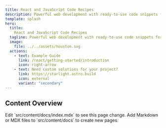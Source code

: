 ```yaml
---
title: React and JavaScript Code Recipes
description: Powerful web development with ready-to-use code snippets for skills enhancement and project acceleration.
template: splash
hero:
  title: 
    React and JavaScript Code Recipes
  tagline: Powerful web development with ready-to-use code snippets for skills enhancement and project acceleration.
  image:
    file: ../../assets/houston.svg
  actions:
    - text: Example Guide
      link: /react/getting-started/introduction
      icon: right-arrow
    - text: Need custom solutions for your project?
      link: https://starlight.astro.build
      icon: external
      variant: "secondary"
---
```



<Timeline/>

## Content Overview

<CardGrid>
	<Card title="Update content" icon="pencil">
		Edit `src/content/docs/index.mdx` to see this page change.
	</Card>
	<Card title="Add new content" icon="add-document">
		Add Markdown or MDX files to `src/content/docs` to create new pages.
	</Card>
</CardGrid>

<Footer />